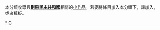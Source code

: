 {{Catnav|頁面分類|地理|国家|非洲国家|剛果民主共和國}}
{{hiddencat}}
{{WPSS-cat}}
本分類收錄與'''[[剛果民主共和國|剛果民主共和國]]'''相關的[[Wikipedia:小作品|小作品]]。若要將條目加入本分類下，請加入'''{{tl|Democratic Republic of the Congo-stub}}'''，或者'''{{tl|剛果民主共和國小作品}}'''模板。

[[Category:剛果民主共和國|*]]
[[Category:非洲小作品|C]]